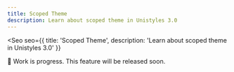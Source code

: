 ```yaml
---
title: Scoped Theme
description: Learn about scoped theme in Unistyles 3.0
---
```



<Seo
    seo={{
        title: 'Scoped Theme',
        description: 'Learn about scoped theme in Unistyles 3.0'
    }}
>

🚧 Work is progress. This feature will be released soon.

</Seo>
